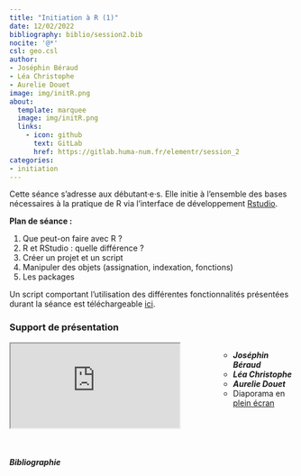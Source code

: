 ```yaml
---
title: "Initiation à R (1)"
date: 12/02/2022
bibliography: biblio/session2.bib
nocite: '@*'
csl: geo.csl
author: 
- Joséphin Béraud
- Léa Christophe
- Aurelie Douet
image: img/initR.png
about:
  template: marquee
  image: img/initR.png
  links:
    - icon: github
      text: GitLab
      href: https://gitlab.huma-num.fr/elementr/session_2
categories: 
- initiation
---
```


Cette séance s'adresse aux débutant·e·s. Elle initie à l'ensemble des bases nécessaires à la pratique de R via l'interface de développement [Rstudio](https://posit.co/download/rstudio-desktop/).

**Plan de séance :**

1. Que peut-on faire avec R ?
2. R et RStudio : quelle différence ?
3. Créer un projet et un script
4. Manipuler des objets (assignation, indexation, fonctions)
5. Les packages

Un script comportant l'utilisation des différentes fonctionnalités présentées durant la séance est téléchargeable [ici]().


### Support de présentation


::: columns
::: {.column width="68%"}
<object class="slide" data="support/Initiation_R_1.pdf" type="application/pdf">

<iframe src="https://docs.google.com/viewer?url=your_url_to_pdf&amp;embedded=true">

</iframe>

</object>
:::

::: {.column width="32%"}
<ul class="metaslide">

-   <i class="bi bi-person-fill"> **Joséphin Béraud**</i>
-   <i class="bi bi-person-fill"> **Léa Christophe**</i>
-   <i class="bi bi-person-fill"> **Aurelie Douet**</i>
-   <i class="bi bi-file-earmark-slides"></i> Diaporama en [plein écran](support/Initiation_R_1.pdf)\

</ul>
:::
:::

\

##### Bibliographie

::: {#refs}
:::




